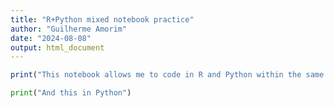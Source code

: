 ```yaml
---
title: "R+Python mixed notebook practice"
author: "Guilherme Amorim"
date: "2024-08-08"
output: html_document
---
```


```r
print("This notebook allows me to code in R and Python within the same document. This chunk was coded in R")
```

```python

print("And this in Python")

```
